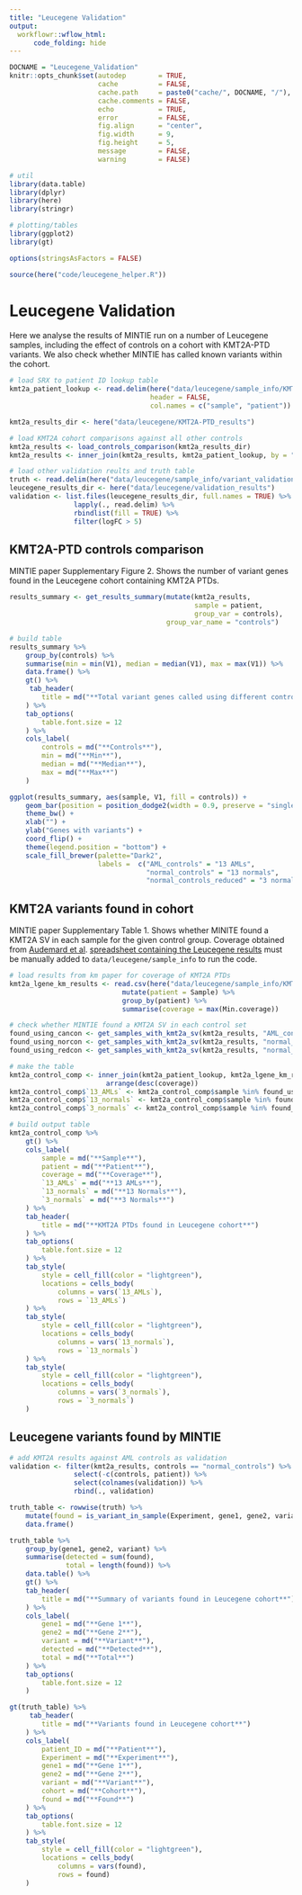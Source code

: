 ```yaml
---
title: "Leucegene Validation"
output:
  workflowr::wflow_html:
      code_folding: hide
---
```


```r
DOCNAME = "Leucegene_Validation"
knitr::opts_chunk$set(autodep        = TRUE,
                      cache          = FALSE,
                      cache.path     = paste0("cache/", DOCNAME, "/"),
                      cache.comments = FALSE,
                      echo           = TRUE,
                      error          = FALSE,
                      fig.align      = "center",
                      fig.width      = 9,
                      fig.height     = 5,
                      message        = FALSE,
                      warning        = FALSE)
```


```r
# util
library(data.table)
library(dplyr)
library(here)
library(stringr)

# plotting/tables
library(ggplot2)
library(gt)
```


```r
options(stringsAsFactors = FALSE)
```


```r
source(here("code/leucegene_helper.R"))
```

Leucegene Validation
====================

Here we analyse the results of MINTIE run on a number of Leucegene samples,
including the effect of controls on a cohort with KMT2A-PTD variants. We also
check whether MINTIE has called known variants within the cohort.

```r
# load SRX to patient ID lookup table
kmt2a_patient_lookup <- read.delim(here("data/leucegene/sample_info/KMT2A-PTD_samples.txt"),
                                   header = FALSE,
                                   col.names = c("sample", "patient"))

kmt2a_results_dir <- here("data/leucegene/KMT2A-PTD_results")

# load KMT2A cohort comparisons against all other controls
kmt2a_results <- load_controls_comparison(kmt2a_results_dir)
kmt2a_results <- inner_join(kmt2a_results, kmt2a_patient_lookup, by = "sample")

# load other validation reults and truth table
truth <- read.delim(here("data/leucegene/sample_info/variant_validation_table.tsv"), sep = "\t")
leucegene_results_dir <- here("data/leucegene/validation_results")
validation <- list.files(leucegene_results_dir, full.names = TRUE) %>%
                lapply(., read.delim) %>%
                rbindlist(fill = TRUE) %>%
                filter(logFC > 5)
```

## KMT2A-PTD controls comparison

MINTIE paper Supplementary Figure 2. Shows the number of variant genes found in the Leucegene
cohort containing KMT2A PTDs. 

```r
results_summary <- get_results_summary(mutate(kmt2a_results,
                                              sample = patient,
                                              group_var = controls),
                                       group_var_name = "controls")

# build table
results_summary %>%
    group_by(controls) %>%
    summarise(min = min(V1), median = median(V1), max = max(V1)) %>%
    data.frame() %>%
    gt() %>%
     tab_header(
        title = md("**Total variant genes called using different controls**")
    ) %>%
    tab_options(
        table.font.size = 12
    ) %>%
    cols_label(
        controls = md("**Controls**"),
        min = md("**Min**"),
        median = md("**Median**"),
        max = md("**Max**")
    ) 

ggplot(results_summary, aes(sample, V1, fill = controls)) +
    geom_bar(position = position_dodge2(width = 0.9, preserve = "single"), stat = "identity") +
    theme_bw() +
    xlab("") +
    ylab("Genes with variants") +
    coord_flip() +
    theme(legend.position = "bottom") +
    scale_fill_brewer(palette="Dark2",
                      labels =  c("AML_controls" = "13 AMLs",
                                  "normal_controls" = "13 normals",
                                  "normal_controls_reduced" = "3 normals"))
```

## KMT2A variants found in cohort

MINTIE paper Supplementary Table 1. Shows whether MINITE found a KMT2A SV in each sample
for the given control group. Coverage obtained from [Audemard et al](https://doi.org/10.1101/295808).
[spreadsheet containing the Leucegene results](https://www.biorxiv.org/highwire/filestream/93175/field_highwire_adjunct_files/1/295808-2.zip)
must be manually added to `data/leucegene/sample_info` to run the code.

```r
# load results from km paper for coverage of KMT2A PTDs
kmt2a_lgene_km_results <- read.csv(here("data/leucegene/sample_info/KMT2A-PTD_8-2.fa.xls"), sep="\t") %>%
                            mutate(patient = Sample) %>%
                            group_by(patient) %>%
                            summarise(coverage = max(Min.coverage))

# check whether MINTIE found a KMT2A SV in each control set
found_using_cancon <- get_samples_with_kmt2a_sv(kmt2a_results, "AML_controls")
found_using_norcon <- get_samples_with_kmt2a_sv(kmt2a_results, "normal_controls")
found_using_redcon <- get_samples_with_kmt2a_sv(kmt2a_results, "normal_controls_reduced")

# make the table
kmt2a_control_comp <- inner_join(kmt2a_patient_lookup, kmt2a_lgene_km_results, by = "patient") %>%
                        arrange(desc(coverage))
kmt2a_control_comp$`13_AMLs` <- kmt2a_control_comp$sample %in% found_using_cancon
kmt2a_control_comp$`13_normals` <- kmt2a_control_comp$sample %in% found_using_norcon
kmt2a_control_comp$`3_normals` <- kmt2a_control_comp$sample %in% found_using_redcon

# build output table
kmt2a_control_comp %>%
    gt() %>% 
    cols_label(
        sample = md("**Sample**"),
        patient = md("**Patient**"),
        coverage = md("**Coverage**"),
        `13_AMLs` = md("**13 AMLs**"),
        `13_normals` = md("**13 Normals**"),
        `3_normals` = md("**3 Normals**")
    ) %>%
    tab_header(
        title = md("**KMT2A PTDs found in Leucegene cohort**")
    ) %>%
    tab_options(
        table.font.size = 12
    ) %>%
    tab_style(
        style = cell_fill(color = "lightgreen"),
        locations = cells_body(
            columns = vars(`13_AMLs`),
            rows = `13_AMLs`)
    ) %>%
    tab_style(
        style = cell_fill(color = "lightgreen"),
        locations = cells_body(
            columns = vars(`13_normals`),
            rows = `13_normals`)
    ) %>%
    tab_style(
        style = cell_fill(color = "lightgreen"),
        locations = cells_body(
            columns = vars(`3_normals`),
            rows = `3_normals`)
    )
```

## Leucegene variants found by MINTIE

```r
# add KMT2A results against AML controls as validation
validation <- filter(kmt2a_results, controls == "normal_controls") %>%
                select(-c(controls, patient)) %>%
                select(colnames(validation)) %>%
                rbind(., validation)

truth_table <- rowwise(truth) %>% 
    mutate(found = is_variant_in_sample(Experiment, gene1, gene2, variant, validation)) %>%
    data.frame()

truth_table %>% 
    group_by(gene1, gene2, variant) %>%
    summarise(detected = sum(found),
              total = length(found)) %>%
    data.table() %>%
    gt() %>%
    tab_header(
        title = md("**Summary of variants found in Leucegene cohort**")
    ) %>%
    cols_label(
        gene1 = md("**Gene 1**"),
        gene2 = md("**Gene 2**"),
        variant = md("**Variant**"),
        detected = md("**Detected**"),
        total = md("**Total**")
    ) %>%
    tab_options(
        table.font.size = 12
    )

gt(truth_table) %>%
     tab_header(
        title = md("**Variants found in Leucegene cohort**")
    ) %>%
    cols_label(
        patient_ID = md("**Patient**"),
        Experiment = md("**Experiment**"),
        gene1 = md("**Gene 1**"),
        gene2 = md("**Gene 2**"),
        variant = md("**Variant**"),
        cohort = md("**Cohort**"),
        found = md("**Found**")
    ) %>%
    tab_options(
        table.font.size = 12
    ) %>%
    tab_style(
        style = cell_fill(color = "lightgreen"),
        locations = cells_body(
            columns = vars(found),
            rows = found)
    )
```

